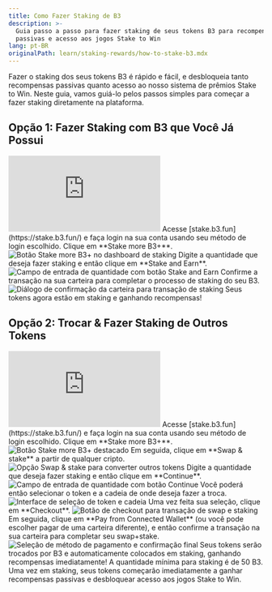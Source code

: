 ```yaml
---
title: Como Fazer Staking de B3
description: >-
  Guia passo a passo para fazer staking de seus tokens B3 para recompensas
  passivas e acesso aos jogos Stake to Win
lang: pt-BR
originalPath: learn/staking-rewards/how-to-stake-b3.mdx
---
```

Fazer o staking dos seus tokens B3 é rápido e fácil, e desbloqueia tanto recompensas passivas quanto acesso ao nosso sistema de prêmios Stake to Win. Neste guia, vamos guiá-lo pelos passos simples para começar a fazer staking diretamente na plataforma.

## Opção 1: Fazer Staking com B3 que Você Já Possui

<iframe
  className="w-full aspect-video rounded-xl"
  src="https://www.youtube.com/embed/Zu5TnpUBL6k"
  title="Como fazer staking de tokens B3 que você já possui"
  frameBorder="0"
  allow="accelerometer; autoplay; clipboard-write; encrypted-media; gyroscope; picture-in-picture"
  allowFullScreen
></iframe>

<Steps>
<Step title="Navegue até a plataforma de staking">
  Acesse [stake.b3.fun](https://stake.b3.fun/) e faça login na sua conta usando seu método de login escolhido.
</Step>

<Step title="Inicie o processo de staking">
  Clique em **Stake more B3+**.
  
  <Frame>
    <img src="https://s3.amazonaws.com/helpscout.net/docs/assets/685306b72e0550277aa9250e/images/687f97cb6a4f6401251730bb/file-7lDhTXr2GU.png" alt="Botão Stake more B3+ no dashboard de staking" />
  </Frame>
</Step>

<Step title="Insira a quantidade de stake">
  Digite a quantidade que deseja fazer staking e então clique em **Stake and Earn**.
  
  <Frame>
    <img src="https://s3.amazonaws.com/helpscout.net/docs/assets/685306b72e0550277aa9250e/images/687f97ea8518d2516d1a45e1/file-rzsRDBNoay.png" alt="Campo de entrada de quantidade com botão Stake and Earn" />
  </Frame>
</Step>

<Step title="Confirme a transação">
  Confirme a transação na sua carteira para completar o processo de staking do seu B3.
  
  <Frame>
    <img src="https://s3.amazonaws.com/helpscout.net/docs/assets/685306b72e0550277aa9250e/images/687f9a50185c133b2c0a48aa/file-G6t76GCh1z.png" alt="Diálogo de confirmação da carteira para transação de staking" />
  </Frame>
  
  <Check>
    Seus tokens agora estão em staking e ganhando recompensas!
  </Check>
</Step>
</Steps>

## Opção 2: Trocar & Fazer Staking de Outros Tokens

<iframe
  className="w-full aspect-video rounded-xl"
  src="https://www.youtube.com/embed/4tiZimJIv_M"
  title="Como trocar e fazer staking a partir de outros tokens"
  frameBorder="0"
  allow="accelerometer; autoplay; clipboard-write; encrypted-media; gyroscope; picture-in-picture"
  allowFullScreen
></iframe>

<Steps>
<Step title="Navegue até a plataforma de staking">
  Acesse [stake.b3.fun](https://stake.b3.fun/) e faça login na sua conta usando seu método de login escolhido.
</Step>

<Step title="Inicie o processo de staking">
  Clique em **Stake more B3+**.
  
  <Frame>
    <img src="https://s3.amazonaws.com/helpscout.net/docs/assets/685306b72e0550277aa9250e/images/687f97cb6a4f6401251730bb/file-7lDhTXr2GU.png" alt="Botão Stake more B3+ destacado" />
  </Frame>
</Step>

<Step title="Escolha a opção de troca">
  Em seguida, clique em **Swap & stake** a partir de qualquer cripto.
  
  <Frame>
    <img src="https://s3.amazonaws.com/helpscout.net/docs/assets/685306b72e0550277aa9250e/images/687f9fccb28ecf16639c863b/file-QKSATdeFEt.png" alt="Opção Swap & stake para converter outros tokens" />
  </Frame>
</Step>

<Step title="Defina a quantidade">
  Digite a quantidade que deseja fazer staking e então clique em **Continue**.
  
  <Frame>
    <img src="https://s3.amazonaws.com/helpscout.net/docs/assets/685306b72e0550277aa9250e/images/687fa28f185c133b2c0a4901/file-w4b8RL8Tg4.png" alt="Campo de entrada de quantidade com botão Continue" />
  </Frame>
</Step>

<Step title="Selecione o token de origem">
  Você poderá então selecionar o token e a cadeia de onde deseja fazer a troca.
  
  <Frame>
    <img src="https://s3.amazonaws.com/helpscout.net/docs/assets/685306b72e0550277aa9250e/images/687fa22b965d8266feba1fa0/file-S02D7Kb8YN.png" alt="Interface de seleção de token e cadeia" />
  </Frame>
</Step>

<Step title="Revise e faça o checkout">
  Uma vez feita sua seleção, clique em **Checkout**.
  
  <Frame>
    <img src="https://s3.amazonaws.com/helpscout.net/docs/assets/685306b72e0550277aa9250e/images/687fa334b28ecf16639c8651/file-MS2DQQAAiS.png" alt="Botão de checkout para transação de swap e staking" />
  </Frame>
</Step>

<Step title="Complete o pagamento">
  Em seguida, clique em **Pay from Connected Wallet** (ou você pode escolher pagar de uma carteira diferente), e então confirme a transação na sua carteira para completar seu swap+stake.
  
  <Frame>
    <img src="https://s3.amazonaws.com/helpscout.net/docs/assets/685306b72e0550277aa9250e/images/687fa3656a4f640125173121/file-cyWnP0BTYw.png" alt="Seleção de método de pagamento e confirmação final" />
  </Frame>
  
  <Check>
    Seus tokens serão trocados por B3 e automaticamente colocados em staking, ganhando recompensas imediatamente!
  </Check>
</Step>
</Steps>

<Note>
A quantidade mínima para staking é de 50 B3. Uma vez em staking, seus tokens começarão imediatamente a ganhar recompensas passivas e desbloquear acesso aos jogos Stake to Win.
</Note>
